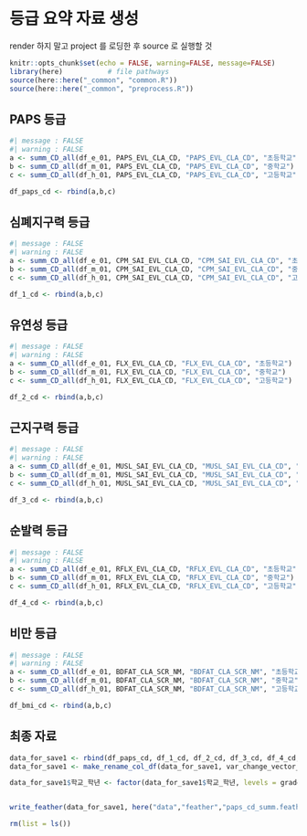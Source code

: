 # 등급 요약 자료 생성

render 하지 말고 project  를 로딩한 후 source 로 실행할 것 

```r
knitr::opts_chunk$set(echo = FALSE, warning=FALSE, message=FALSE)
library(here)           # file pathways
source(here::here("_common", "common.R"))
source(here::here("_common", "preprocess.R"))
```


## PAPS 등급


```r
#| message : FALSE
#| warning : FALSE
a <- summ_CD_all(df_e_01, PAPS_EVL_CLA_CD, "PAPS_EVL_CLA_CD", "초등학교")
b <- summ_CD_all(df_m_01, PAPS_EVL_CLA_CD, "PAPS_EVL_CLA_CD", "중학교")
c <- summ_CD_all(df_h_01, PAPS_EVL_CLA_CD, "PAPS_EVL_CLA_CD", "고등학교")

df_paps_cd <- rbind(a,b,c)
```


## 심폐지구력 등급


```r
#| message : FALSE
#| warning : FALSE
a <- summ_CD_all(df_e_01, CPM_SAI_EVL_CLA_CD, "CPM_SAI_EVL_CLA_CD", "초등학교")
b <- summ_CD_all(df_m_01, CPM_SAI_EVL_CLA_CD, "CPM_SAI_EVL_CLA_CD", "중학교")
c <- summ_CD_all(df_h_01, CPM_SAI_EVL_CLA_CD, "CPM_SAI_EVL_CLA_CD", "고등학교")

df_1_cd <- rbind(a,b,c)
```


## 유연성 등급


```r
#| message : FALSE
#| warning : FALSE
a <- summ_CD_all(df_e_01, FLX_EVL_CLA_CD, "FLX_EVL_CLA_CD", "초등학교")
b <- summ_CD_all(df_m_01, FLX_EVL_CLA_CD, "FLX_EVL_CLA_CD", "중학교")
c <- summ_CD_all(df_h_01, FLX_EVL_CLA_CD, "FLX_EVL_CLA_CD", "고등학교")

df_2_cd <- rbind(a,b,c)
```

## 근지구력 등급


```r
#| message : FALSE
#| warning : FALSE
a <- summ_CD_all(df_e_01, MUSL_SAI_EVL_CLA_CD, "MUSL_SAI_EVL_CLA_CD", "초등학교")
b <- summ_CD_all(df_m_01, MUSL_SAI_EVL_CLA_CD, "MUSL_SAI_EVL_CLA_CD", "중학교")
c <- summ_CD_all(df_h_01, MUSL_SAI_EVL_CLA_CD, "MUSL_SAI_EVL_CLA_CD", "고등학교")

df_3_cd <- rbind(a,b,c)
```

## 순발력 등급


```r
#| message : FALSE
#| warning : FALSE
a <- summ_CD_all(df_e_01, RFLX_EVL_CLA_CD, "RFLX_EVL_CLA_CD", "초등학교")
b <- summ_CD_all(df_m_01, RFLX_EVL_CLA_CD, "RFLX_EVL_CLA_CD", "중학교")
c <- summ_CD_all(df_h_01, RFLX_EVL_CLA_CD, "RFLX_EVL_CLA_CD", "고등학교")

df_4_cd <- rbind(a,b,c)
```

## 비만 등급


```r
#| message : FALSE
#| warning : FALSE
a <- summ_CD_all(df_e_01, BDFAT_CLA_SCR_NM, "BDFAT_CLA_SCR_NM", "초등학교")
b <- summ_CD_all(df_m_01, BDFAT_CLA_SCR_NM, "BDFAT_CLA_SCR_NM", "중학교")
c <- summ_CD_all(df_h_01, BDFAT_CLA_SCR_NM, "BDFAT_CLA_SCR_NM", "고등학교")

df_bmi_cd <- rbind(a,b,c)
```

## 최종 자료
```r

data_for_save1 <- rbind(df_paps_cd, df_1_cd, df_2_cd, df_3_cd, df_4_cd, df_bmi_cd) %>% ungroup()
data_for_save1 <- make_rename_col_df(data_for_save1, var_change_vector_PAPS)

data_for_save1$학교_학년 <- factor(data_for_save1$학교_학년, levels = grade_levels)


write_feather(data_for_save1, here("data","feather","paps_cd_summ.feather"))

rm(list = ls())
```
